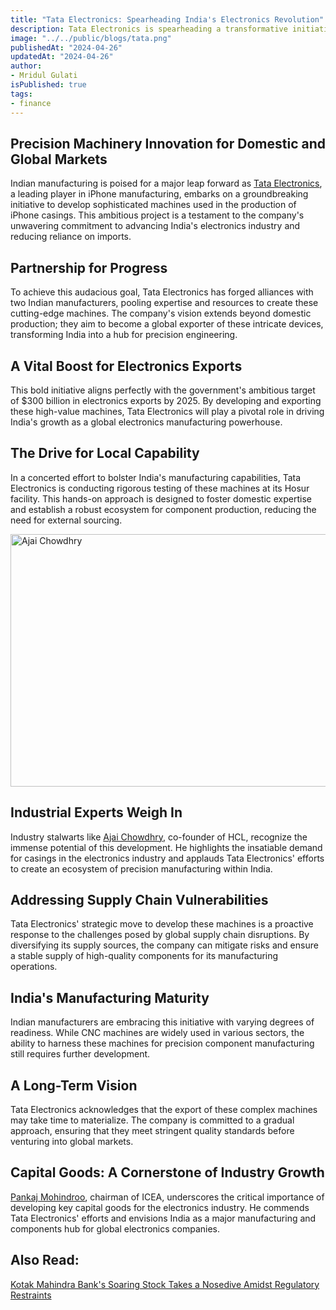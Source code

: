 ```yaml
---
title: "Tata Electronics: Spearheading India's Electronics Revolution"
description: Tata Electronics is spearheading a transformative initiative to develop advanced machines for manufacturing iPhone casings, marking a significant advancement in Indian manufacturing. This project, in collaboration with two Indian manufacturers, aims to bolster domestic capabilities and position India as a key player in the global electronics market.
image: "../../public/blogs/tata.png"
publishedAt: "2024-04-26"
updatedAt: "2024-04-26"
author: 
- Mridul Gulati
isPublished: true
tags: 
- finance
---
```


## Precision Machinery Innovation for Domestic and Global Markets

Indian manufacturing is poised for a major leap forward as [Tata Electronics](https://www.tata.com/business/tata-electronics), a leading player in iPhone manufacturing, embarks on a groundbreaking initiative to develop sophisticated machines used in the production of iPhone casings. This ambitious project is a testament to the company's unwavering commitment to advancing India's electronics industry and reducing reliance on imports.

## Partnership for Progress

To achieve this audacious goal, Tata Electronics has forged alliances with two Indian manufacturers, pooling expertise and resources to create these cutting-edge machines. The company's vision extends beyond domestic production; they aim to become a global exporter of these intricate devices, transforming India into a hub for precision engineering.

## A Vital Boost for Electronics Exports

This bold initiative aligns perfectly with the government's ambitious target of $300 billion in electronics exports by 2025. By developing and exporting these high-value machines, Tata Electronics will play a pivotal role in driving India's growth as a global electronics manufacturing powerhouse.

## The Drive for Local Capability

In a concerted effort to bolster India's manufacturing capabilities, Tata Electronics is conducting rigorous testing of these machines at its Hosur facility. This hands-on approach is designed to foster domestic expertise and establish a robust ecosystem for component production, reducing the need for external sourcing.

<Image
  src="/blogs/ajai.png"
  width="718"
  height="404"
  alt="Ajai Chowdhry"
  sizes="100vw"
/>

## Industrial Experts Weigh In

Industry stalwarts like [Ajai Chowdhry](https://en.wikipedia.org/wiki/Ajai_Chowdhry), co-founder of HCL, recognize the immense potential of this development. He highlights the insatiable demand for casings in the electronics industry and applauds Tata Electronics' efforts to create an ecosystem of precision manufacturing within India.

## Addressing Supply Chain Vulnerabilities

Tata Electronics' strategic move to develop these machines is a proactive response to the challenges posed by global supply chain disruptions. By diversifying its supply sources, the company can mitigate risks and ensure a stable supply of high-quality components for its manufacturing operations.

## India's Manufacturing Maturity

Indian manufacturers are embracing this initiative with varying degrees of readiness. While CNC machines are widely used in various sectors, the ability to harness these machines for precision component manufacturing still requires further development.

## A Long-Term Vision

Tata Electronics acknowledges that the export of these complex machines may take time to materialize. The company is committed to a gradual approach, ensuring that they meet stringent quality standards before venturing into global markets.

## Capital Goods: A Cornerstone of Industry Growth

[Pankaj Mohindroo](https://en.wikipedia.org/wiki/Pankaj_Mohindroo), chairman of ICEA, underscores the critical importance of developing key capital goods for the electronics industry. He commends Tata Electronics' efforts and envisions India as a major manufacturing and components hub for global electronics companies.

## Also Read: 

[Kotak Mahindra Bank's Soaring Stock Takes a Nosedive Amidst Regulatory Restraints](https://onlinekhabri.com/blog/kotak-mahindra-bank-stock-takes-a-nosedive)
